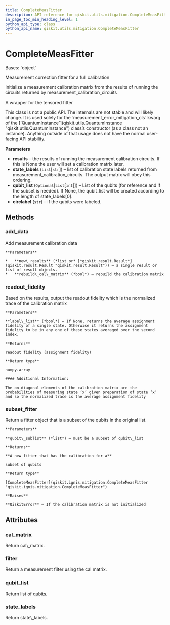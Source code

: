 ```yaml
---
title: CompleteMeasFitter
description: API reference for qiskit.utils.mitigation.CompleteMeasFitter
in_page_toc_min_heading_level: 1
python_api_type: class
python_api_name: qiskit.utils.mitigation.CompleteMeasFitter
---
```


# CompleteMeasFitter

<Class id="qiskit.utils.mitigation.CompleteMeasFitter" isDedicatedPage={true} github="https://github.com/qiskit/qiskit/tree/stable/0.19/qiskit/utils/mitigation/fitters.py" signature="CompleteMeasFitter(results, state_labels, qubit_list=None, circlabel='')">
  Bases: `object`

  Measurement correction fitter for a full calibration

  Initialize a measurement calibration matrix from the results of running the circuits returned by measurement\_calibration\_circuits

  A wrapper for the tensored fitter

  <Admonition title="Warning" type="caution">
    This class is not a public API. The internals are not stable and will likely change. It is used solely for the `measurement_error_mitigation_cls` kwarg of the [`QuantumInstance`](qiskit.utils.QuantumInstance "qiskit.utils.QuantumInstance") class’s constructor (as a class not an instance). Anything outside of that usage does not have the normal user-facing API stability.
  </Admonition>

  **Parameters**

  *   **results** – the results of running the measurement calibration circuits. If this is None the user will set a calibration matrix later.
  *   **state\_labels** (`List`\[`str`]) – list of calibration state labels returned from measurement\_calibration\_circuits. The output matrix will obey this ordering.
  *   **qubit\_list** (`Optional`\[`List`\[`int`]]) – List of the qubits (for reference and if the subset is needed). If None, the qubit\_list will be created according to the length of state\_labels\[0].
  *   **circlabel** (`str`) – if the qubits were labeled.

  ## Methods

  ### add\_data

  <Function id="qiskit.utils.mitigation.CompleteMeasFitter.add_data" name="add_data" signature="CompleteMeasFitter.add_data(new_results, rebuild_cal_matrix=True)">
    Add measurement calibration data

    **Parameters**

    *   **new\_results** (*list or* [*qiskit.result.Result*](qiskit.result.Result "qiskit.result.Result")) – a single result or list of result objects.
    *   **rebuild\_cal\_matrix** (*bool*) – rebuild the calibration matrix
  </Function>

  ### readout\_fidelity

  <Function id="qiskit.utils.mitigation.CompleteMeasFitter.readout_fidelity" name="readout_fidelity" signature="CompleteMeasFitter.readout_fidelity(label_list=None)">
    Based on the results, output the readout fidelity which is the normalized trace of the calibration matrix

    **Parameters**

    **label\_list** (*bool*) – If None, returns the average assignment fidelity of a single state. Otherwise it returns the assignment fidelity to be in any one of these states averaged over the second index.

    **Returns**

    readout fidelity (assignment fidelity)

    **Return type**

    numpy.array

    #### Additional Information:

    The on-diagonal elements of the calibration matrix are the probabilities of measuring state ‘x’ given preparation of state ‘x’ and so the normalized trace is the average assignment fidelity
  </Function>

  ### subset\_fitter

  <Function id="qiskit.utils.mitigation.CompleteMeasFitter.subset_fitter" name="subset_fitter" signature="CompleteMeasFitter.subset_fitter(qubit_sublist=None)">
    Return a fitter object that is a subset of the qubits in the original list.

    **Parameters**

    **qubit\_sublist** (*list*) – must be a subset of qubit\_list

    **Returns**

    **A new fitter that has the calibration for a**

    subset of qubits

    **Return type**

    [CompleteMeasFitter](qiskit.ignis.mitigation.CompleteMeasFitter "qiskit.ignis.mitigation.CompleteMeasFitter")

    **Raises**

    **QiskitError** – If the calibration matrix is not initialized
  </Function>

  ## Attributes

  ### cal\_matrix

  <Attribute id="qiskit.utils.mitigation.CompleteMeasFitter.cal_matrix" name="cal_matrix">
    Return cal\_matrix.
  </Attribute>

  ### filter

  <Attribute id="qiskit.utils.mitigation.CompleteMeasFitter.filter" name="filter">
    Return a measurement filter using the cal matrix.
  </Attribute>

  ### qubit\_list

  <Attribute id="qiskit.utils.mitigation.CompleteMeasFitter.qubit_list" name="qubit_list">
    Return list of qubits.
  </Attribute>

  ### state\_labels

  <Attribute id="qiskit.utils.mitigation.CompleteMeasFitter.state_labels" name="state_labels">
    Return state\_labels.
  </Attribute>
</Class>

